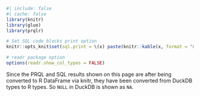 ```r
#| include: false
#| cache: false
library(knitr)
library(glue)
library(prqlr)

# Set SQL code blocks print option
knitr::opts_knit$set(sql.print = \(x) paste(knitr::kable(x, format = "markdown"), collapse = "\n"))

# readr package option
options(readr.show_col_types = FALSE)
```

:::{.callout-important}

Since the PRQL and SQL results shown on this page are after being converted to R DataFrame via knitr,
they have been converted from DuckDB types to R types.
So `NULL` in DuckDB is shown as `NA`.

:::

